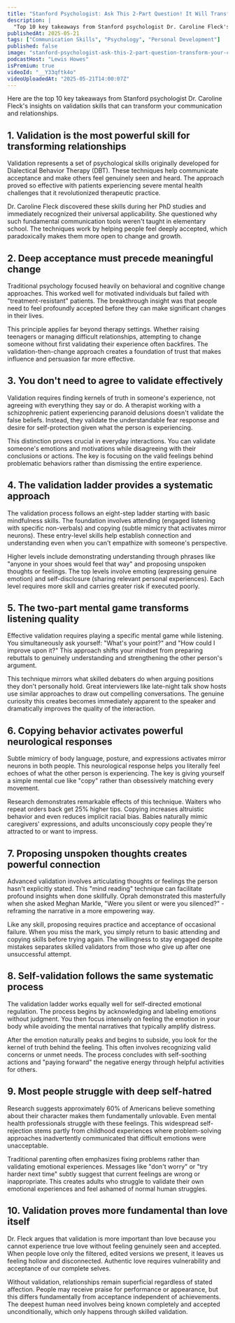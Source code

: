 ```yaml
---
title: "Stanford Psychologist: Ask This 2-Part Question! It Will Transform Your Communication Skills!"
description: |
  "Top 10 key takeaways from Stanford psychologist Dr. Caroline Fleck's insights on validation skills that can transform your communication and relationships."
publishedAt: 2025-05-21
tags: ["Communication Skills", "Psychology", "Personal Development"]
published: false
image: "stanford-psychologist-ask-this-2-part-question-transform-your-communication-skills.jpg"
podcastHost: "Lewis Howes"
isPremium: true
videoId: "__Y33qftk4o"
videoUploadedAt: "2025-05-21T14:00:07Z"
---
```



<PodcastSummaryPageLayout frontmatter={frontmatter}>
Here are the top 10 key takeaways from Stanford psychologist Dr. Caroline Fleck's insights on validation skills that can transform your communication and relationships.

## 1. Validation is the most powerful skill for transforming relationships

Validation represents a set of psychological skills originally developed for Dialectical Behavior Therapy (DBT). These techniques help communicate acceptance and make others feel genuinely seen and heard. The approach proved so effective with patients experiencing severe mental health challenges that it revolutionized therapeutic practice.

Dr. Caroline Fleck discovered these skills during her PhD studies and immediately recognized their universal applicability. She questioned why such fundamental communication tools weren't taught in elementary school. The techniques work by helping people feel deeply accepted, which paradoxically makes them more open to change and growth.

## 2. Deep acceptance must precede meaningful change

Traditional psychology focused heavily on behavioral and cognitive change approaches. This worked well for motivated individuals but failed with "treatment-resistant" patients. The breakthrough insight was that people need to feel profoundly accepted before they can make significant changes in their lives.

This principle applies far beyond therapy settings. Whether raising teenagers or managing difficult relationships, attempting to change someone without first validating their experience often backfires. The validation-then-change approach creates a foundation of trust that makes influence and persuasion far more effective.

## 3. You don't need to agree to validate effectively

Validation requires finding kernels of truth in someone's experience, not agreeing with everything they say or do. A therapist working with a schizophrenic patient experiencing paranoid delusions doesn't validate the false beliefs. Instead, they validate the understandable fear response and desire for self-protection given what the person is experiencing.

This distinction proves crucial in everyday interactions. You can validate someone's emotions and motivations while disagreeing with their conclusions or actions. The key is focusing on the valid feelings behind problematic behaviors rather than dismissing the entire experience.

## 4. The validation ladder provides a systematic approach

The validation process follows an eight-step ladder starting with basic mindfulness skills. The foundation involves attending (engaged listening with specific non-verbals) and copying (subtle mimicry that activates mirror neurons). These entry-level skills help establish connection and understanding even when you can't empathize with someone's perspective.

Higher levels include demonstrating understanding through phrases like "anyone in your shoes would feel that way" and proposing unspoken thoughts or feelings. The top levels involve emoting (expressing genuine emotion) and self-disclosure (sharing relevant personal experiences). Each level requires more skill and carries greater risk if executed poorly.

## 5. The two-part mental game transforms listening quality

Effective validation requires playing a specific mental game while listening. You simultaneously ask yourself: "What's your point?" and "How could I improve upon it?" This approach shifts your mindset from preparing rebuttals to genuinely understanding and strengthening the other person's argument.

This technique mirrors what skilled debaters do when arguing positions they don't personally hold. Great interviewers like late-night talk show hosts use similar approaches to draw out compelling conversations. The genuine curiosity this creates becomes immediately apparent to the speaker and dramatically improves the quality of the interaction.

## 6. Copying behavior activates powerful neurological responses

Subtle mimicry of body language, posture, and expressions activates mirror neurons in both people. This neurological response helps you literally feel echoes of what the other person is experiencing. The key is giving yourself a simple mental cue like "copy" rather than obsessively matching every movement.

Research demonstrates remarkable effects of this technique. Waiters who repeat orders back get 25% higher tips. Copying increases altruistic behavior and even reduces implicit racial bias. Babies naturally mimic caregivers' expressions, and adults unconsciously copy people they're attracted to or want to impress.

## 7. Proposing unspoken thoughts creates powerful connection

Advanced validation involves articulating thoughts or feelings the person hasn't explicitly stated. This "mind reading" technique can facilitate profound insights when done skillfully. Oprah demonstrated this masterfully when she asked Meghan Markle, "Were you silent or were you silenced?" - reframing the narrative in a more empowering way.

Like any skill, proposing requires practice and acceptance of occasional failure. When you miss the mark, you simply return to basic attending and copying skills before trying again. The willingness to stay engaged despite mistakes separates skilled validators from those who give up after one unsuccessful attempt.

## 8. Self-validation follows the same systematic process

The validation ladder works equally well for self-directed emotional regulation. The process begins by acknowledging and labeling emotions without judgment. You then focus intensely on feeling the emotion in your body while avoiding the mental narratives that typically amplify distress.

After the emotion naturally peaks and begins to subside, you look for the kernel of truth behind the feeling. This often involves recognizing valid concerns or unmet needs. The process concludes with self-soothing actions and "paying forward" the negative energy through helpful activities for others.

## 9. Most people struggle with deep self-hatred

Research suggests approximately 60% of Americans believe something about their character makes them fundamentally unlovable. Even mental health professionals struggle with these feelings. This widespread self-rejection stems partly from childhood experiences where problem-solving approaches inadvertently communicated that difficult emotions were unacceptable.

Traditional parenting often emphasizes fixing problems rather than validating emotional experiences. Messages like "don't worry" or "try harder next time" subtly suggest that current feelings are wrong or inappropriate. This creates adults who struggle to validate their own emotional experiences and feel ashamed of normal human struggles.

## 10. Validation proves more fundamental than love itself

Dr. Fleck argues that validation is more important than love because you cannot experience true love without feeling genuinely seen and accepted. When people love only the filtered, edited versions we present, it leaves us feeling hollow and disconnected. Authentic love requires vulnerability and acceptance of our complete selves.

Without validation, relationships remain superficial regardless of stated affection. People may receive praise for performance or appearance, but this differs fundamentally from acceptance independent of achievements. The deepest human need involves being known completely and accepted unconditionally, which only happens through skilled validation.

</PodcastSummaryPageLayout>
